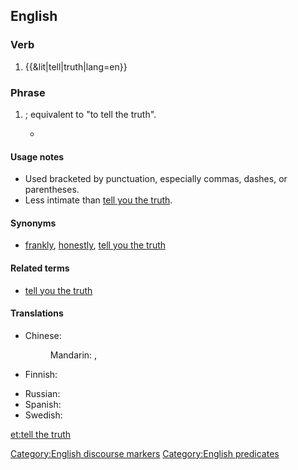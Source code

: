==English==

===Verb===
{{head|en|verb|head=[[tell]] [[the]] [[truth]]}}

# {{&lit|tell|truth|lang=en}}

===Phrase===
{{head|en|phrase|head=[[tell]] [[the]] [[truth]]}}

# {{context|idiomatic|informal|lang=en}} {{non-gloss definition|Used to positively assert the frank honesty of an associated statement of set of statements}}; equivalent to "to tell the truth".
#* {{quote-book|year=1991|title=Bicycling Through Space and Time|author=Mike Sirota|passage=Then it sneezed. Considering what it was smelling, that was no surprise. '''Tell the truth''', I'd gotten so used to the jof jof dung that I didn't notice it anymore.}}

====Usage notes====
* Used bracketed by punctuation, especially commas, dashes, or parentheses.
* Less intimate than [[tell you the truth]].

====Synonyms====
* {{sense|asserting frank honesty of statement}} [[frankly]], [[honestly]], [[tell you the truth]]

====Related terms====
* [[tell you the truth]]

====Translations====
{{trans-top|asserting frank honest of associated statement}}
* Chinese:
*: Mandarin: {{t+|cmn|老實說|sc=Hani}}, {{t+|cmn|老实说|tr=lǎoshíshuō|sc=Hani}}
* Finnish: {{t-needed|fi}}
{{trans-mid}}
* Russian: {{t|ru|че́стно говоря́|sc=Cyrl|tr=čéstno govorjá}}
* Spanish: {{t|es|decir la verdad}}
* Swedish: {{t|sv|ärligt talat}}
{{trans-bottom}}

[[Category:English discourse markers]]
[[Category:English predicates]]

[[et:tell the truth]]